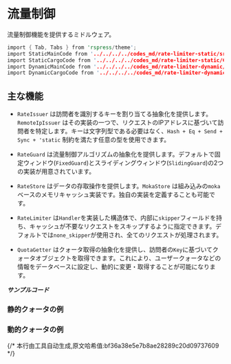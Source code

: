 # 流量制御

流量制御機能を提供するミドルウェア。

```rust
import { Tab, Tabs } from 'rspress/theme';
import StaticMainCode from '../../../../codes_md/rate-limiter-static/src/main.mdx';
import StaticCargoCode from '../../../../codes_md/rate-limiter-static/Cargo.mdx';
import DynamicMainCode from '../../../../codes_md/rate-limiter-dynamic/src/main.mdx';
import DynamicCargoCode from '../../../../codes_md/rate-limiter-dynamic/Cargo.mdx';
```

## 主な機能

* `RateIssuer` は訪問者を識別するキーを割り当てる抽象化を提供します。`RemoteIpIssuer` はその実装の一つで、リクエストのIPアドレスに基づいて訪問者を特定します。キーは文字列型である必要はなく、`Hash + Eq + Send + Sync + 'static` 制約を満たす任意の型を使用できます。

* `RateGuard` は流量制御アルゴリズムの抽象化を提供します。デフォルトで固定ウィンドウ(`FixedGuard`)とスライディングウィンドウ(`SlidingGuard`)の2つの実装が用意されています。

* `RateStore` はデータの存取操作を提供します。`MokaStore` は組み込みの`moka`ベースのメモリキャッシュ実装です。独自の実装を定義することも可能です。

* `RateLimiter` は`Handler`を実装した構造体で、内部に`skipper`フィールドを持ち、キャッシュが不要なリクエストをスキップするように指定できます。デフォルトでは`none_skipper`が使用され、全てのリクエストが処理されます。

* `QuotaGetter` はクォータ取得の抽象化を提供し、訪問者の`Key`に基づいてクォータオブジェクトを取得できます。これにより、ユーザークォータなどの情報をデータベースに設定し、動的に変更・取得することが可能になります。

_**サンプルコード**_

### 静的クォータの例

<Tabs>
  <Tab label="main.rs">
    <StaticMainCode/>
  </Tab>
  <Tab label="Cargo.toml">
    <StaticCargoCode/>
  </Tab>
</Tabs>

### 動的クォータの例

<Tabs>
  <Tab label="main.rs">
    <DynamicMainCode/>
  </Tab>
  <Tab label="Cargo.toml">
    <DynamicCargoCode/>
  </Tab>
</Tabs>
{/* 本行由工具自动生成,原文哈希值:bf36a38e5e7b8ae28289c20d09737609 */}